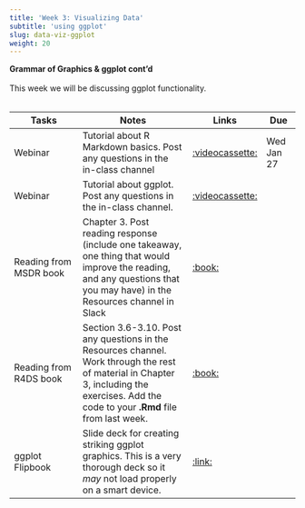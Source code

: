 ```yaml
---
title: 'Week 3: Visualizing Data'
subtitle: 'using ggplot'
slug: data-viz-ggplot
weight: 20
---
```



**Grammar of Graphics & ggplot cont'd**\
\
This week we will be discussing ggplot functionality.\
\

| Tasks | Notes | Links | Due |
| -------- | ------------- | ------ | ---- |
| Webinar | Tutorial about R Markdown basics. Post any questions in the in-class channel|[:videocassette:](https://rstudio.com/resources/webinars/getting-started-with-r-markdown/)| Wed Jan 27 |
|Webinar|Tutorial about ggplot. Post any questions in the in-class channel.|[:videocassette:](https://rstudio.com/resources/additional-talks/the-grammar-and-graphics-of-data-science/)||
| Reading from MSDR book | Chapter 3. Post reading response (include one takeaway, one thing that would improve the reading, and any questions that you may have) in the Resources channel in Slack | [:book:]()| |
|Reading from R4DS book | Section 3.6-3.10. Post any questions in the Resources channel. Work through the rest of material in Chapter 3, including the exercises. Add the code to your **.Rmd** file from last week. |[:book:](https://r4ds.had.co.nz/data-visualisation.html#geometric-objects) | |
|ggplot Flipbook | Slide deck for creating striking ggplot graphics. This is a very thorough deck so it *may* not load properly on a smart device. |[:link:](https://evamaerey.github.io/ggplot_flipbook/ggplot_flipbook_xaringan.html#5)||

